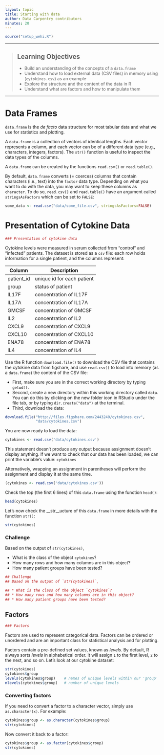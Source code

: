 ```yaml
---
layout: topic
title: Starting with data
author: Data Carpentry contributors
minutes: 20
---
```


```r
source("setup_wehi.R")
```

------------

> ## Learning Objectives
>
> * Build an understanding of the concepts of a `data.frame`
> * Understand how to load external data (CSV files) in memory using
>  (`cytokines.csv`) as an example
> * Explore the structure and the content of the data in R
> * Understand what are factors and how to manipulate them

------------
# Data Frames

`data.frame` is the _de facto_ data structure for most tabular data and what we
use for statistics and plotting.

A `data.frame` is a collection of vectors of identical lengths. Each vector
represents a column, and each vector can be of a different data type (e.g.,
characters, integers, factors). The `str()` function is useful to inspect the
data types of the columns.

A `data.frame` can be created by the functions `read.csv()` or `read.table()`.

By default, `data.frame` converts (= coerces) columns that contain characters
(i.e., text) into the `factor` data type. Depending on what you want to do with
the data, you may want to keep these columns as `character`. To do so,
`read.csv()` and `read.table()` have an argument called `stringsAsFactors` which
can be set to `FALSE`:

```r
some_data <- read.csv("data/some_file.csv", stringsAsFactors=FALSE)
```


# Presentation of Cytokine Data

```r
### Presentation of cytokine data
```

Cytokine levels were measured in serum collected from "control" and "infected" patients.
The dataset is stored as a `csv` file: each row holds information for a single patient, and the columns represent:

| Column           | Description                        |
|------------------|------------------------------------|
| patient_id       | unique id for each patient         |
| group            | status of patient                  |
| IL17F            | concentration of IL17F             |
| IL17A            | concentration of IL17A             |
| GMCSF            | concentration of GMCSF             |
| IL2              | concentration of IL2               |
| CXCL9            | concentration of CXCL9             |
| CXCL10           | concentration of CXCL10            |
| ENA78            | concentration of ENA78             |
| IL4              | concentration of IL4               |


Use the R function `download.file()` to download the CSV file
that contains the cytokine data from figshare, and use `read.csv()` to
load into memory (as a `data.frame`) the content of the CSV file:

- First, make sure you are in the correct working directory by typing `getwd()`.
- Second, create a new directory within this working directory called `data`. You
can do this by clicking on the new folder icon in RStudio under the file tab, or
by typing `dir.create("data")` at the terminal.
- Third, download the data:

```r
download.file("http://files.figshare.com/2443240/cytokines.csv",
              "data/cytokines.csv")
```

You are now ready to load the data:

```r
cytokines <- read.csv('data/cytokines.csv')
```

This statement doesn't produce any output because assignment doesn't display
anything. If we want to check that our data has been loaded, we can print the
variable's value: `cytokines`

Alternatively, wrapping an assignment in parentheses will perform the assignment
and display it at the same time.

```r
(cytokines <- read.csv('data/cytokines.csv'))
```

Check the top (the first 6 lines) of this `data.frame` using the
function `head()`:

```r
head(cytokines)
```

Let's now check the __str__ucture of this `data.frame` in more details with the
function `str()`:

```r
str(cytokines)
```

### Challenge

Based on the output of `str(cytokines)`,

* What is the class of the object `cytokines`?
* How many rows and how many columns are in this object?
* How many patient groups have been tested?

```r

## Challenge
## Based on the output of `str(cytokines)`, 

## * What is the class of the object `cytokines`?
## * How many rows and how many columns are in this object?
## * How many patient groups have been tested?

```



## Factors

```r
### Factors
```

Factors are used to represent categorical data. Factors can be ordered or
unordered and are an important class for statistical analysis and for plotting.

Factors contain a pre-defined set values, known as *levels*. By default, R always sorts *levels* in alphabetical order. It will assign `1` to the first level, `2` to the next, and so on. Let's look at our cytokine dataset:

```r
str(cytokines)
cytokines$group
levels(cytokines$group)    # names of unique levels within our 'group' column
nlevels(cytokines$group)   # number of unique levels 
```

### Converting factors 

If you need to convert a factor to a character vector, simply use
`as.character(x)`. For example:

```r
cytokines$group <- as.character(cytokines$group)
str(cytokines)
```

Now convert it back to a factor:
```r
cytokines$group <- as.factor(cytokines$group)
str(cytokines)
```